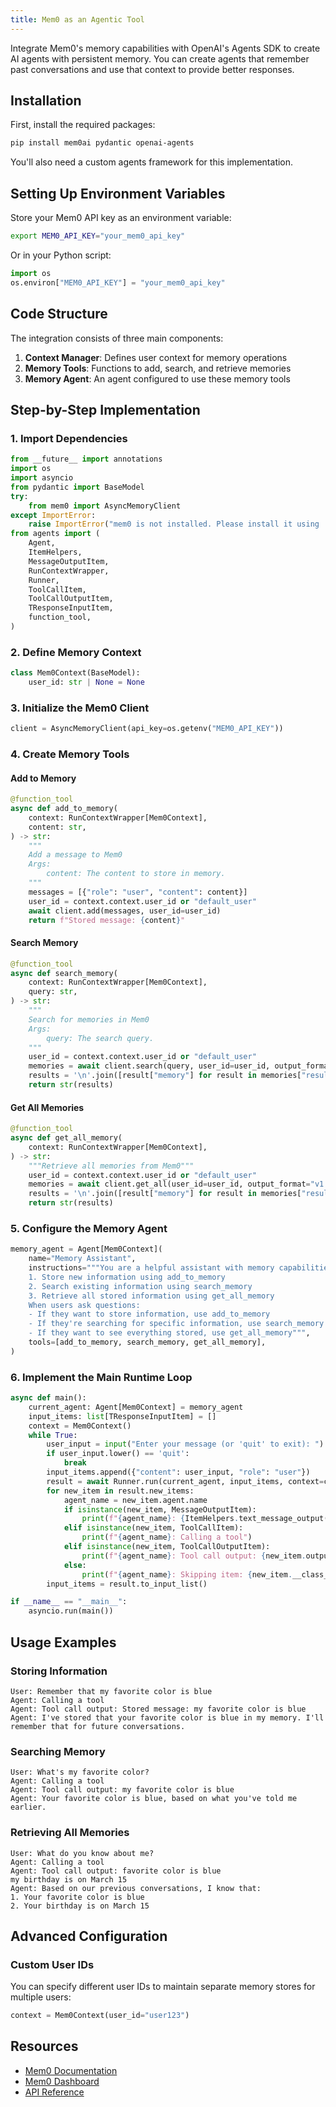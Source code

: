 ---
title: Mem0 as an Agentic Tool
---

<Snippet file="paper-release.mdx" />

Integrate Mem0's memory capabilities with OpenAI's Agents SDK to create AI agents with persistent memory.
You can create agents that remember past conversations and use that context to provide better responses.

## Installation

First, install the required packages:
```bash
pip install mem0ai pydantic openai-agents
```

You'll also need a custom agents framework for this implementation.

## Setting Up Environment Variables

Store your Mem0 API key as an environment variable:

```bash
export MEM0_API_KEY="your_mem0_api_key"
```

Or in your Python script:

```python
import os
os.environ["MEM0_API_KEY"] = "your_mem0_api_key"
```

## Code Structure

The integration consists of three main components:

1. **Context Manager**: Defines user context for memory operations
2. **Memory Tools**: Functions to add, search, and retrieve memories
3. **Memory Agent**: An agent configured to use these memory tools

## Step-by-Step Implementation

### 1. Import Dependencies

```python
from __future__ import annotations
import os
import asyncio
from pydantic import BaseModel
try:
    from mem0 import AsyncMemoryClient
except ImportError:
    raise ImportError("mem0 is not installed. Please install it using 'pip install mem0ai'.")
from agents import (
    Agent,
    ItemHelpers,
    MessageOutputItem,
    RunContextWrapper,
    Runner,
    ToolCallItem,
    ToolCallOutputItem,
    TResponseInputItem,
    function_tool,
)
```

### 2. Define Memory Context

```python
class Mem0Context(BaseModel):
    user_id: str | None = None
```

### 3. Initialize the Mem0 Client

```python
client = AsyncMemoryClient(api_key=os.getenv("MEM0_API_KEY"))
```

### 4. Create Memory Tools

#### Add to Memory

```python
@function_tool
async def add_to_memory(
    context: RunContextWrapper[Mem0Context],
    content: str,
) -> str:
    """
    Add a message to Mem0
    Args:
        content: The content to store in memory.
    """
    messages = [{"role": "user", "content": content}]
    user_id = context.context.user_id or "default_user"
    await client.add(messages, user_id=user_id)
    return f"Stored message: {content}"
```

#### Search Memory

```python
@function_tool
async def search_memory(
    context: RunContextWrapper[Mem0Context],
    query: str,
) -> str:
    """
    Search for memories in Mem0
    Args:
        query: The search query.
    """
    user_id = context.context.user_id or "default_user"
    memories = await client.search(query, user_id=user_id, output_format="v1.1")
    results = '\n'.join([result["memory"] for result in memories["results"]])
    return str(results)
```

#### Get All Memories

```python
@function_tool
async def get_all_memory(
    context: RunContextWrapper[Mem0Context],
) -> str:
    """Retrieve all memories from Mem0"""
    user_id = context.context.user_id or "default_user"
    memories = await client.get_all(user_id=user_id, output_format="v1.1")
    results = '\n'.join([result["memory"] for result in memories["results"]])
    return str(results)
```

### 5. Configure the Memory Agent

```python
memory_agent = Agent[Mem0Context](
    name="Memory Assistant",
    instructions="""You are a helpful assistant with memory capabilities. You can:
    1. Store new information using add_to_memory
    2. Search existing information using search_memory
    3. Retrieve all stored information using get_all_memory
    When users ask questions:
    - If they want to store information, use add_to_memory
    - If they're searching for specific information, use search_memory
    - If they want to see everything stored, use get_all_memory""",
    tools=[add_to_memory, search_memory, get_all_memory],
)
```

### 6. Implement the Main Runtime Loop

```python
async def main():
    current_agent: Agent[Mem0Context] = memory_agent
    input_items: list[TResponseInputItem] = []
    context = Mem0Context()
    while True:
        user_input = input("Enter your message (or 'quit' to exit): ")
        if user_input.lower() == 'quit':
            break
        input_items.append({"content": user_input, "role": "user"})
        result = await Runner.run(current_agent, input_items, context=context)
        for new_item in result.new_items:
            agent_name = new_item.agent.name
            if isinstance(new_item, MessageOutputItem):
                print(f"{agent_name}: {ItemHelpers.text_message_output(new_item)}")
            elif isinstance(new_item, ToolCallItem):
                print(f"{agent_name}: Calling a tool")
            elif isinstance(new_item, ToolCallOutputItem):
                print(f"{agent_name}: Tool call output: {new_item.output}")
            else:
                print(f"{agent_name}: Skipping item: {new_item.__class__.__name__}")
        input_items = result.to_input_list()

if __name__ == "__main__":
    asyncio.run(main())
```

## Usage Examples

### Storing Information

```
User: Remember that my favorite color is blue
Agent: Calling a tool
Agent: Tool call output: Stored message: my favorite color is blue
Agent: I've stored that your favorite color is blue in my memory. I'll remember that for future conversations.
```

### Searching Memory

```
User: What's my favorite color?
Agent: Calling a tool
Agent: Tool call output: my favorite color is blue
Agent: Your favorite color is blue, based on what you've told me earlier.
```

### Retrieving All Memories

```
User: What do you know about me?
Agent: Calling a tool
Agent: Tool call output: favorite color is blue
my birthday is on March 15
Agent: Based on our previous conversations, I know that:
1. Your favorite color is blue
2. Your birthday is on March 15
```

## Advanced Configuration

### Custom User IDs

You can specify different user IDs to maintain separate memory stores for multiple users:

```python
context = Mem0Context(user_id="user123")
```


## Resources

- [Mem0 Documentation](https://docs.mem0.ai)
- [Mem0 Dashboard](https://app.mem0.ai/dashboard)
- [API Reference](https://docs.mem0.ai/api-reference)
